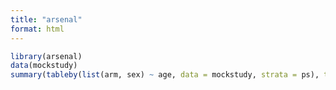 ```yaml
---
title: "arsenal"
format: html
---
```


```r
library(arsenal)
data(mockstudy)
summary(tableby(list(arm, sex) ~ age, data = mockstudy, strata = ps), text = TRUE)
```

